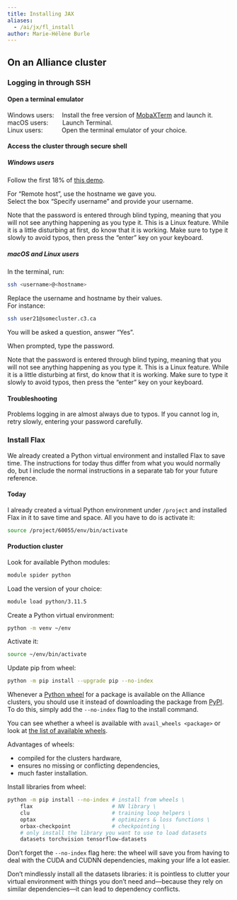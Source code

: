 ```yaml
---
title: Installing JAX
aliases:
  - /ai/jx/fl_install
author: Marie-Hélène Burle
---
```


:::{.def}



:::

## On an Alliance cluster

### Logging in through SSH

#### Open a terminal emulator

Windows users: &emsp;Install the free version of [MobaXTerm](https://mobaxterm.mobatek.net/download.html) and launch it. \
macOS users: &emsp;&emsp;Launch Terminal. \
Linux users: &emsp;&emsp;&ensp;&nbsp;Open the terminal emulator of your choice.

#### Access the cluster through secure shell

##### Windows users

Follow the first 18% of [this demo](https://mobaxterm.mobatek.net/demo.html).

For "Remote host", use the hostname we gave you. \
Select the box "Specify username" and provide your username.

:::{.note}

Note that the password is entered through blind typing, meaning that you will not see anything happening as you type it. This is a Linux feature. While it is a little disturbing at first, do know that it is working. Make sure to type it slowly to avoid typos, then press the "enter" key on your keyboard.

:::

##### macOS and Linux users

In the terminal, run:

```.bash
ssh <username>@<hostname>
```

:::{.note}

Replace the username and hostname by their values.<br>
For instance:

```.bash
ssh user21@somecluster.c3.ca
```

:::

You will be asked a question, answer "Yes".

When prompted, type the password.

:::{.note}

Note that the password is entered through blind typing, meaning that you will not see anything happening as you type it. This is a Linux feature. While it is a little disturbing at first, do know that it is working. Make sure to type it slowly to avoid typos, then press the "enter" key on your keyboard.

:::

#### Troubleshooting

Problems logging in are almost always due to typos. If you cannot log in, retry slowly, entering your password carefully.

### Install Flax

:::{.note}

We already created a Python virtual environment and installed Flax to save time. The instructions for today thus differ from what you would normally do, but I include the normal instructions in a separate tab for your future reference.

:::

::: {.panel-tabset}

#### Today

I already created a virtual Python environment under `/project` and installed Flax in it to save time and space. All you have to do is activate it:

```.bash
source /project/60055/env/bin/activate
```

#### Production cluster

Look for available Python modules:

```.bash
module spider python
```

Load the version of your choice:

```.bash
module load python/3.11.5
```

Create a Python virtual environment:

```.bash
python -m venv ~/env
```

Activate it:

```.bash
source ~/env/bin/activate
```

Update pip from wheel:

```.bash
python -m pip install --upgrade pip --no-index
```

:::{.note}

Whenever a [Python wheel](https://pythonwheels.com/) for a package is available on the Alliance clusters, you should use it instead of downloading the package from [PyPI](https://pypi.org/). To do this, simply add the `--no-index` flag to the install command.

You can see whether a wheel is available with `avail_wheels <package>` or look at [the list of available wheels](https://docs.alliancecan.ca/wiki/Available_Python_wheels).

Advantages of wheels:

- compiled for the clusters hardware,
- ensures no missing or conflicting dependencies,
- much faster installation.

:::

Install libraries from wheel:

```.bash
python -m pip install --no-index # install from wheels \
	flax                         # NN library \
	clu				             # training loop helpers \
	optax                        # optimizers & loss functions \
	orbax-checkpoint             # checkpointing \
	# only install the library you want to use to load datasets
	datasets torchvision tensorflow-datasets
```

:::{.note}

Don't forget the `--no-index` flag here: the wheel will save you from having to deal with the CUDA and CUDNN dependencies, making your life a lot easier.

:::

:::{.note}

Don't mindlessly install all the datasets libraries: it is pointless to clutter your virtual environment with things you don't need and—because they rely on similar dependencies—it can lead to dependency conflicts.

:::

:::
